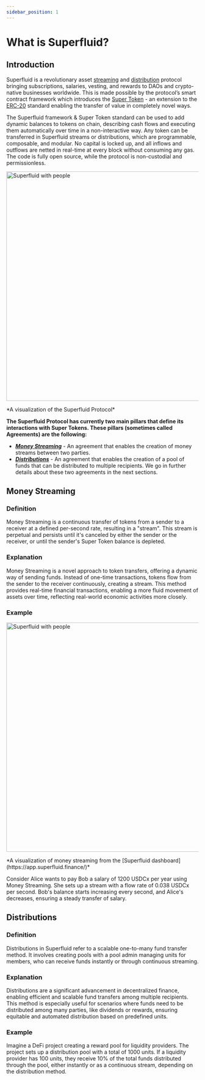 ```yaml
---
sidebar_position: 1
---
```


# What is Superfluid?

## Introduction

Superfluid is a revolutionary asset [streaming](./overview/money-streaming.mdx) and [distribution](./overview/distributions.mdx) protocol bringing subscriptions, salaries, vesting,
and rewards to DAOs and crypto-native businesses worldwide. This is made possible by the protocol’s smart contract
framework which introduces the [Super Token](./overview/super-tokens.mdx) - an extension to the [ERC-20](https://eips.ethereum.org/EIPS/eip-20) standard 
enabling the transfer of value in completely novel ways.

The Superfluid framework & Super Token standard can be used to add dynamic balances to tokens on chain,
describing cash flows and executing them automatically over time in a non-interactive way.
Any token can be transferred in Superfluid streams or distributions, which are programmable, composable, and modular.
No capital is locked up, and all inflows and outflows are netted in real-time at every block without consuming any gas.
The code is fully open source, while the protocol is non-custodial and permissionless.

<div style={{ display: 'flex', justifyContent: 'center' }}>
    <img src="/assets/Superfluid-main-GIF.gif" alt="Superfluid with people" width="600" />
</div>
<div style={{ display: 'flex', justifyContent: 'center' }}>
    <p>*A visualization of the Superfluid Protocol*</p>
</div>

**The Superfluid Protocol has currently two main pillars that define its interactions with Super Tokens. These pillars (sometimes called Agreements) are the following:**
- [***Money Streaming***](./overview/money-streaming.mdx) - An agreement that enables the creation of money streams between two parties.
- [***Distributions***](./overview/distributions.mdx) - An agreement that enables the creation of a pool of funds that can be distributed to multiple recipients.
We go in further details about these two agreements in the next sections.

## Money Streaming

### Definition

Money Streaming is a continuous transfer of tokens from a sender to a receiver at a defined per-second rate, resulting in a "stream". This stream is perpetual and persists until it's canceled by either the sender or the receiver, or until the sender's Super Token balance is depleted.

### Explanation

Money Streaming is a novel approach to token transfers, offering a dynamic way of sending funds. Instead of one-time transactions, tokens flow from the sender to the receiver continuously, creating a stream. This method provides real-time financial transactions, enabling a more fluid movement of assets over time, reflecting real-world economic activities more closely.

### Example

<div style={{ display: 'flex', justifyContent: 'center' }}>
    <img src="/assets/Superfluid-GIF.gif" alt="Superfluid with people" width="600" />
</div>
<div style={{ display: 'flex', justifyContent: 'center' }}>
    <p>*A visualization of money streaming from the [Superfluid dashboard](https://app.superfluid.finance/)*</p>
</div>

Consider Alice wants to pay Bob a salary of 1200 USDCx per year using Money Streaming. She sets up a stream with a flow rate of 0.038 USDCx per second. Bob's balance starts increasing every second, and Alice's decreases, ensuring a steady transfer of salary.

## Distributions

### Definition

Distributions in Superfluid refer to a scalable one-to-many fund transfer method. It involves creating pools with a pool admin managing units for members, who can receive funds instantly or through continuous streaming.

### Explanation

Distributions are a significant advancement in decentralized finance, enabling efficient and scalable fund transfers among multiple recipients. This method is especially useful for scenarios where funds need to be distributed among many parties, like dividends or rewards, ensuring equitable and automated distribution based on predefined units.

### Example

Imagine a DeFi project creating a reward pool for liquidity providers. The project sets up a distribution pool with a total of 1000 units. If a liquidity provider has 100 units, they receive 10% of the total funds distributed through the pool, either instantly or as a continuous stream, depending on the distribution method.

